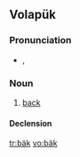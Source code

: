 {{also|Appendix:Variations of "bak"}}
==Volapük==

===Pronunciation===
* {{IPA|[bɛk]|lang=vo}}, {{SAMPA|[bEk]}}

===Noun===
{{infl|vo|noun}}

# [[back]]

====Declension====
{{vo-decl-noun}}

[[tr:bäk]]
[[vo:bäk]]